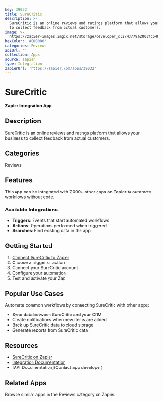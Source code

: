 ```yaml
---
key: 39032
title: SureCritic
description: >-
  SureCritic is an online reviews and ratings platform that allows your business
  to collect feedback from actual customers.
image: >-
  https://zapier-images.imgix.net/storage/developer_cli/43779a2001fc548610ae1f5c79331400_4.png?auto=format%2Ccompress&ixlib=python-3.0.0&q=50
hexColor: '#000000'
categories: Reviews
apiUrl: ''
collection: Apps
source: zapier
type: Integration
zapierUrl: 'https://zapier.com/apps/39032'
---
```

# SureCritic

**Zapier Integration App**

## Description

SureCritic is an online reviews and ratings platform that allows your business to collect feedback from actual customers.

## Categories

Reviews

## Features

This app can be integrated with 7,000+ other apps on Zapier to automate workflows without code.

### Available Integrations

- **Triggers**: Events that start automated workflows
- **Actions**: Operations performed when triggered
- **Searches**: Find existing data in the app

## Getting Started

1. [Connect SureCritic to Zapier](https://zapier.com/apps/39032)
2. Choose a trigger or action
3. Connect your SureCritic account
4. Configure your automation
5. Test and activate your Zap

## Popular Use Cases

Automate common workflows by connecting SureCritic with other apps:

- Sync data between SureCritic and your CRM
- Create notifications when new items are added
- Back up SureCritic data to cloud storage
- Generate reports from SureCritic data

## Resources

- [SureCritic on Zapier](https://zapier.com/apps/39032)
- [Integration Documentation](https://zapier.com/apps/39032/integrations)
- [API Documentation](Contact app developer)

## Related Apps

Browse similar apps in the Reviews category on Zapier.
